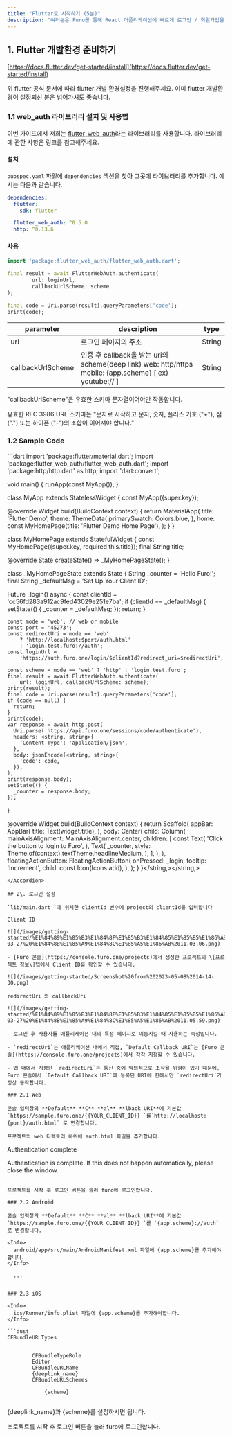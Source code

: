 ```yaml
---
title: "Flutter로 시작하기 (5분)"
description: "여러분은 Furo를 통해 React 어플리케이션에 빠르게 로그인 / 회원가입을 구현하고, 인증된 사용자의 정보를 활용할 수 있습니다. 이 가이드는 Flutter에서 Furo 로그인을 구현하는 방법을 안내합니다."
---
```


## 1\. Flutter 개발환경 준비하기

[https://docs.flutter.dev/get-started/install](https://docs.flutter.dev/get-started/install)

위 flutter 공식 문서에 따라 flutter 개발 환경설정을 진행해주세요. 이미 flutter 개발환경이 설정되신 분은 넘어가셔도 좋습니다.

### 1.1 web_auth 라이브러리 설치 및 사용법

이번 가이드에서 저희는 [flutter_web_auth](https://pub.dev/documentation/flutter%5Fweb%5Fauth/latest/)라는 라이브러리를 사용합니다. 라이브러리에 관한 사항은 링크를 참고해주세요.

#### 설치

`pubspec.yaml` 파일에 `dependencies` 섹션을 찾아 그곳에 라이브러리를 추가합니다. 예시는 다음과 같습니다.

```yaml
dependencies:
  flutter:
    sdk: flutter

  flutter_web_auth: ^0.5.0
  http: ^0.13.6
```

#### 사용

```dart
import 'package:flutter_web_auth/flutter_web_auth.dart';

final result = await FlutterWebAuth.authenticate(
        url: loginUrl,
        callbackUrlScheme: scheme
);

final code = Uri.parse(result).queryParameters['code'];
print(code);
```

| parameter         | description                                                                                               | type   |
| ----------------- | --------------------------------------------------------------------------------------------------------- | ------ |
| url               | 로그인 페이지의 주소                                                                                      | String |
| callbackUrlScheme | 인증 후 callback을 받는 uri의 scheme(deep link) web: http/https mobile: {app.scheme} \[ ex) youtube:// \] | String |

"callbackUrlScheme"은 유효한 스키마 문자열이어야만 작동합니다.

유효한 RFC 3986 URL 스키마는 "문자로 시작하고 문자, 숫자, 플러스 기호 ("+"), 점 (".") 또는 하이픈 ("-")의 조합이 이어져야 합니다."

### 1.2 Sample Code

<Accordion title="lib/main.dart">
  ```dart
import 'package:flutter/material.dart';
import 'package:flutter_web_auth/flutter_web_auth.dart';
import 'package:http/http.dart' as http;
import 'dart:convert';

void main() {
  runApp(const MyApp());
}

class MyApp extends StatelessWidget {
  const MyApp({super.key});

  @override
  Widget build(BuildContext context) {
    return MaterialApp(
      title: 'Flutter Demo',
      theme: ThemeData(
        primarySwatch: Colors.blue,
      ),
      home: const MyHomePage(title: 'Flutter Demo Home Page'),
    );
  }
}

class MyHomePage extends StatefulWidget {
  const MyHomePage({super.key, required this.title});
  final String title;

  @override
  State createState() => _MyHomePageState();
}

class _MyHomePageState extends State {
  String _counter = 'Hello Furo!';
  final String _defaultMsg = 'Set Up Your Client ID';

  Future _login() async {
    const clientId = 'cc56fd283a912ac9fed43029e251e7ba';
    if (clientId == _defaultMsg) {
      setState(() {
        _counter = _defaultMsg;
      });
      return;
    }

    const mode = 'web'; // web or mobile
    const port = '45273';
    const redirectUri = mode == 'web'
        ? 'http://localhost:$port/auth.html'
        : 'login.test.furo://auth';
    const loginUrl =
        'https://auth.furo.one/login/$clientId?redirect_uri=$redirectUri';

    const scheme = mode == 'web' ? 'http' : 'login.test.furo';
    final result = await FlutterWebAuth.authenticate(
        url: loginUrl, callbackUrlScheme: scheme);
    print(result);
    final code = Uri.parse(result).queryParameters['code'];
    if (code == null) {
      return;
    }
    print(code);
    var response = await http.post(
      Uri.parse('https://api.furo.one/sessions/code/authenticate'),
      headers: <string, string>{
        'Content-Type': 'application/json',
      },
      body: jsonEncode(<string, string>{
        'code': code,
      }),
    );
    print(response.body);
    setState(() {
      _counter = response.body;
    });
  }

  @override
  Widget build(BuildContext context) {
    return Scaffold(
      appBar: AppBar(
        title: Text(widget.title),
      ),
      body: Center(
        child: Column(
          mainAxisAlignment: MainAxisAlignment.center,
          children: [
            const Text(
              'Click the button to login to Furo',
            ),
            Text(
              _counter,
              style: Theme.of(context).textTheme.headlineMedium,
            ),
          ],
        ),
      ),
      floatingActionButton: FloatingActionButton(
        onPressed: _login,
        tooltip: 'Increment',
        child: const Icon(Icons.add),
      ),
    );
  }
}</string,></string,>
```
</Accordion>

## 2\. 로그인 설정

`lib/main.dart `에 위치한 clientId 변수에 project의 clientId를 입력합니다

Client ID

![](/images/getting-started/%E1%84%89%E1%85%B3%E1%84%8F%E1%85%B3%E1%84%85%E1%85%B5%E1%86%AB%E1%84%89%E1%85%A3%E1%86%BA%202023-03-27%20%E1%84%8B%E1%85%A9%E1%84%8C%E1%85%A5%E1%86%AB%2011.03.06.png)

- [Furo 콘솔](https://console.furo.one/projects)에서 생성한 프로젝트의 \[프로젝트 정보\]탭에서 Client ID를 확인할 수 있습니다.

![](/images/getting-started/Screenshot%20from%202023-05-08%2014-14-30.png)

redirectUri 와 callbackUri

![](/images/getting-started/%E1%84%89%E1%85%B3%E1%84%8F%E1%85%B3%E1%84%85%E1%85%B5%E1%86%AB%E1%84%89%E1%85%A3%E1%86%BA%202023-03-27%20%E1%84%8B%E1%85%A9%E1%84%8C%E1%85%A5%E1%86%AB%2011.05.59.png)

- 로그인 후 사용자를 애플리케이션 내의 특정 페이지로 이동시킬 때 사용하는 속성입니다.

- `redirectUri`는 애플리케이션 내에서 직접, `Default Callback URI`는 [Furo 콘솔](https://console.furo.one/projects)에서 각각 지정할 수 있습니다.

- 앱 내에서 지정한 `redirectUri`는 통신 중에 악의적으로 조작될 위험이 있기 때문에, Furo 콘솔에서 `Default Callback URI`에 등록된 URI에 한해서만 `redirectUri`가 정상 동작합니다.

### 2.1 Web

콘솔 입력창의 **Default** **C** **al** **lback URI**에 기본값 `https://sample.furo.one/{{YOUR_CLIENT_ID}} `를`http://localhost:{port}/auth.html` 로 변경합니다.

프로젝트의 web 디렉토리 하위에 auth.html 파일을 추가합니다.

```
<!DOCTYPE html>
Authentication complete

  Authentication is complete. If this does not happen automatically, please
  close the window.


```

프로젝트를 시작 후 로그인 버튼을 눌러 furo에 로그인합니다.

### 2.2 Android

콘솔 입력창의 **Default** **C** **al** **lback URI**에 기본값 `https://sample.furo.one/{{YOUR_CLIENT_ID}} `를 `{app.scheme}://auth` 로 변경합니다.

<Info>
  android/app/src/main/AndroidManifest.xml 파일에 {app.scheme}를 추가해야합니다.
</Info>

```

      ...


```

### 2.3 iOS

<Info>
  ios/Runner/info.plist 파일에 {app.scheme}를 추가해야합니다.
</Info>

```dust
CFBundleURLTypes


		CFBundleTypeRole
		Editor
		CFBundleURLName
		{deeplink_name}
		CFBundleURLSchemes

			{scheme}


```

{deeplink_name}과 {scheme}를 설정하시면 됩니다.

프로젝트를 시작 후 로그인 버튼을 눌러 furo에 로그인합니다.

